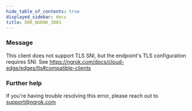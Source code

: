 ```yaml
---
hide_table_of_contents: true
displayed_sidebar: docs
title: ERR_NGROK_3003
---
```


### Message

This client does not support TLS SNI, but the endpoint's TLS configuration requires SNI. See https://ngrok.com/docs/cloud-edge/edges/tls#compatible-clients

<ErrorDetails />

### Further help

If you're having trouble resolving this error, please reach out to [support@ngrok.com](mailto:support@ngrok.com?subject=Help%20with%20ERR_NGROK_3003)
